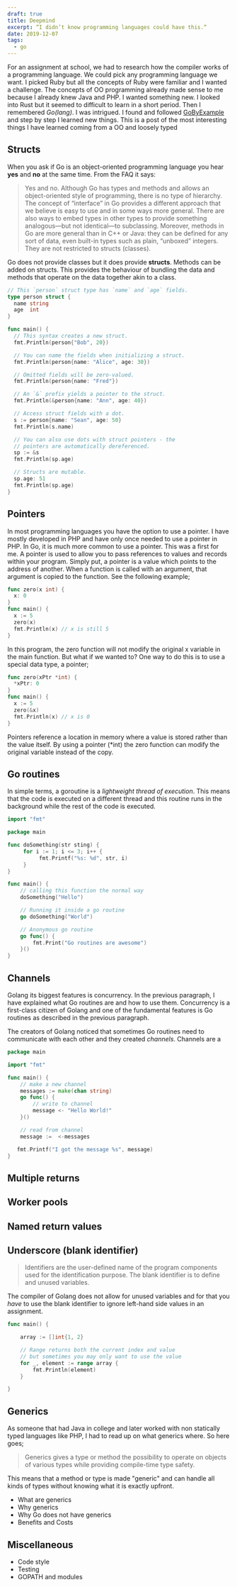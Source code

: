 ```yaml
---
draft: true
title: Deepmind
excerpt: “I didn’t know programming languages could have this.“
date: 2019-12-07
tags:
  - go
---
```


For an assignment at school, we had to research how the compiler works of a programming language. We could pick any programming language we want. I picked Ruby but all the concepts of Ruby were familiar and I wanted a challenge. The concepts of OO programming already made sense to me because I already knew Java and PHP. I wanted something new. I looked into Rust but it seemed to difficult to learn in a short period. Then I remembered _Go(lang)_. I was intrigued. I found and followed [GoByExample](https://gobyexample.com) and step by step I learned new things. This is a post of the most interesting things I have learned coming from a OO and loosely typed

## Structs

When you ask if Go is an object-oriented programming language you hear **yes** and **no** at the same time. From the FAQ it says:

> Yes and no. Although Go has types and methods and allows an object-oriented style of programming, there is no type of hierarchy. The concept of “interface” in Go provides a different approach that we believe is easy to use and in some ways more general. There are also ways to embed types in other types to provide something analogous—but not identical—to subclassing. Moreover, methods in Go are more general than in C++ or Java: they can be defined for any sort of data, even built-in types such as plain, “unboxed” integers. They are not restricted to structs (classes).

Go does not provide classes but it does provide **structs**. Methods can be added on structs. This provides the behaviour of bundling the data and methods that operate on the data together akin to a class.

```go
// This `person` struct type has `name` and `age` fields.
type person struct {
  name string
  age  int
}

func main() {
  // This syntax creates a new struct.
  fmt.Println(person{"Bob", 20})

  // You can name the fields when initializing a struct.
  fmt.Println(person{name: "Alice", age: 30})

  // Omitted fields will be zero-valued.
  fmt.Println(person{name: "Fred"})

  // An `&` prefix yields a pointer to the struct.
  fmt.Println(&person{name: "Ann", age: 40})

  // Access struct fields with a dot.
  s := person{name: "Sean", age: 50}
  fmt.Println(s.name)

  // You can also use dots with struct pointers - the
  // pointers are automatically dereferenced.
  sp := &s
  fmt.Println(sp.age)

  // Structs are mutable.
  sp.age: 51
  fmt.Println(sp.age)
}
```

## Pointers

In most programming languages you have the option to use a pointer. I have mostly developed in PHP and have only once needed to use a pointer in PHP. In Go, it is much more common to use a pointer. This was a first for me. A pointer is used to allow you to pass references to values and records within your program. Simply put, a pointer is a value which points to the address of another. When a function is called with an argument, that argument is copied to the function. See the following example;

```go
func zero(x int) {
  x: 0
}
func main() {
  x := 5
  zero(x)
  fmt.Println(x) // x is still 5
}
```

In this program, the zero function will not modify the original x variable in the main function. But what if we wanted to? One way to do this is to use a special data type, a pointer;

```go
func zero(xPtr *int) {
  *xPtr: 0
}
func main() {
  x := 5
  zero(&x)
  fmt.Println(x) // x is 0
}
```

Pointers reference a location in memory where a value is stored rather than the value itself. By using a pointer (\*int) the zero function can modify the original variable instead of the copy.

## Go routines

In simple terms, a goroutine is a _lightweight thread of execution_. This means that the code is executed on a different thread and this routine runs in the background while the rest of the code is executed.

```go
import "fmt"

package main

func doSomething(str sting) {
     for i := 1; i <= 3; i++ {
          fmt.Printf("%s: %d", str, i)
     }
}

func main() {
    // calling this function the normal way
    doSomething("Hello")

    // Running it inside a go routine
    go doSomething("World")

    // Anonymous go routine
    go func() {
        fmt.Print("Go routines are awesome")
    }()
}
```

## Channels

Golang its biggest features is concurrency. In the previous paragraph, I have explained what Go routines are and how to use them. Concurrency is a first-class citizen of Golang and one of the fundamental features is Go routines as described in the previous paragraph.

The creators of Golang noticed that sometimes Go routines need to communicate with each other and they created _channels_. Channels are a

```go
package main

import "fmt"

func main() {
    // make a new channel
    messages := make(chan string)
    go func() {
        // write to channel
        message <- "Hello World!"
    }()

    // read from channel
    message :=  <-messages

   fmt.Printf("I got the message %s", message)
}
```

## Multiple returns

## Worker pools

## Named return values

## Underscore (blank identifier)

> Identifiers are the user-defined name of the program components used for the identification purpose. The blank identifier is to define and unused variables.

The compiler of Golang does not allow for unused variables and for that you _have_ to use the blank identifier to ignore left-hand side values in an assignment.

```go
func main() {

    array := []int{1, 2}

    // Range returns both the current index and value
    // but sometimes you may only want to use the value
    for _, element := range array {
        fmt.Println(element)
    }

}
```

## Generics

As someone that had Java in college and later worked with non statically typed languages like PHP, I had to read up on what generics where. So here goes;

> Generics gives a type or method the possibility to operate on objects of various types while providing compile-time type safety.

This means that a method or type is made "generic" and can handle all kinds of types without knowing what it is exactly upfront.

- What are generics
- Why generics
- Why Go does not have generics
- Benefits and Costs

## Miscellaneous

- Code style
- Testing
- GOPATH and modules

<!-- https://benjamincongdon.me/blog/2019/11/11/The-Value-in-Gos-Simplicity/ -->
<!-- https://www.justindfuller.com/2020/01/go-things-i-love-channels-and-goroutines/ -->
